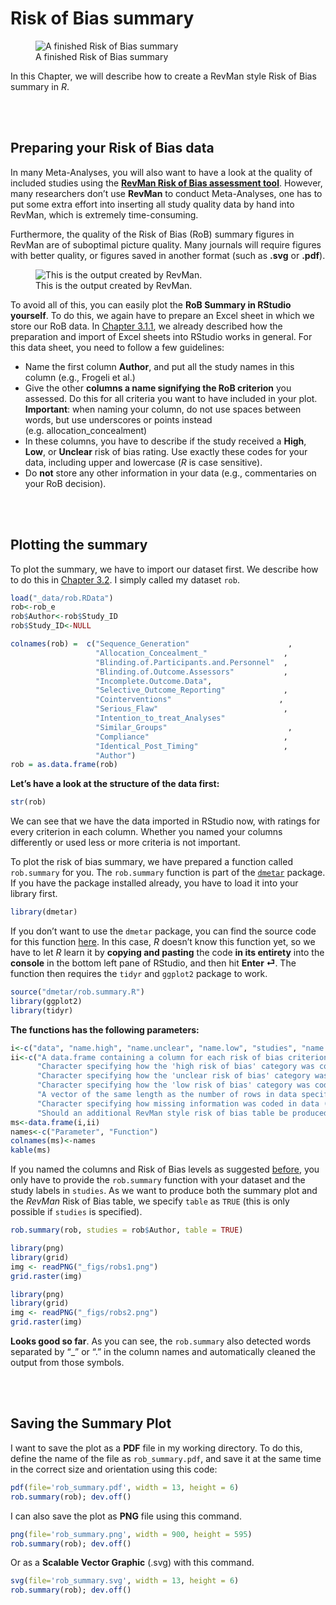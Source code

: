 # Risk of Bias summary

![A finished Risk of Bias summary](_figs/robplot.png)

In this Chapter, we will describe how to create a RevMan style Risk of Bias summary in *R*.

<br></br>

## Preparing your Risk of Bias data {#robprep}

In many Meta-Analyses, you will also want to have a look at the quality of included studies using the [**RevMan Risk of Bias assessment tool**](https://handbook-5-1.cochrane.org/chapter_8/8_6_presentation_of_assessments_of_risk_of_bias.htm). However, many researchers don't use **RevMan** to conduct Meta-Analyses, one has to put some extra effort into inserting all study quality data by hand into RevMan, which is extremely time-consuming.

Furthermore, the quality of the Risk of Bias (RoB) summary figures in RevMan are of suboptimal picture quality. Many journals will require figures with better quality, or figures saved in another format (such as **.svg** or **.pdf**).

![This is the output created by RevMan.](_figs/robsummaryrevman.png)

To avoid all of this, you can easily plot the **RoB Summary in RStudio yourself**.
To do this, we again have to prepare an Excel sheet in which we store our RoB data. In [Chapter 3.1.1](#excel_preparation), we already described how the preparation and import of Excel sheets into RStudio works in general. For this data sheet, you need to follow a few guidelines:

* Name the first column **Author**, and put all the study names in this column (e.g., Frogeli et al.)
* Give the other **columns a name signifying the RoB criterion** you assessed. Do this for all criteria you want to have included in your plot. **Important**: when naming your column, do not use spaces between words, but use underscores or points instead (e.g. allocation_concealment)
* In these columns, you have to describe if the study received a **High**, **Low**, or **Unclear** risk of bias rating. Use exactly these codes for your data, including upper and lowercase (*R* is case sensitive).
* Do **not** store any other information in your data (e.g., commentaries on your RoB decision).

<br></br>


## Plotting the summary

To plot the summary, we have to import our dataset first. We describe how to do this in [Chapter 3.2](#import_excel). I simply called my dataset `rob`.

```r
load("_data/rob.RData")
rob<-rob_e
rob$Author<-rob$Study_ID
rob$Study_ID<-NULL

colnames(rob) =  c("Sequence_Generation"                      ,          
                   "Allocation_Concealment_"                 ,
                   "Blinding.of.Participants.and.Personnel"  ,
                   "Blinding.of.Outcome.Assessors"           ,
                   "Incomplete.Outcome.Data",
                   "Selective_Outcome_Reporting"             ,
                   "Cointerventions"                        ,
                   "Serious_Flaw"                            ,
                   "Intention_to_treat_Analyses"                                     ,
                   "Similar_Groups"                           ,
                   "Compliance"                              ,
                   "Identical_Post_Timing"                   ,
                   "Author") 
rob = as.data.frame(rob)

```

**Let's have a look at the structure of the data first:**

```r
str(rob)
```

We can see that we have the data imported in RStudio now, with ratings for every criterion in each column. Whether you named your columns differently or used less or more criteria is not important.

To plot the risk of bias summary, we have prepared a function called `rob.summary` for you. The `rob.summary` function is part of the [`dmetar`](#dmetar) package. If you have the package installed already, you have to load it into your library first.

```r
library(dmetar)
```

If you don't want to use the `dmetar` package, you can find the source code for this function [here](https://raw.githubusercontent.com/MathiasHarrer/dmetar/master/R/rob.summary.R). In this case, *R* doesn't know this function yet, so we have to let *R* learn it by **copying and pasting** the code **in its entirety** into the **console** in the bottom left pane of RStudio, and then hit **Enter ⏎**. The function then requires the `tidyr` and `ggplot2` package to work.


```r
source("dmetar/rob.summary.R")
library(ggplot2)
library(tidyr)
```

**The functions has the following parameters:**

```r
i<-c("data", "name.high", "name.unclear", "name.low", "studies", "name.missing", "table")
ii<-c("A data.frame containing a column for each risk of bias criterion, where rows represent each individual studies. The risk of bias assessment for each criterion for each study must be coded as a character string. Up to four codes can be used, referring to low risk of bias, unclear risk of bias, high risk of bias, or missing information. The string used to specify the categories must be specified in name.high, name.unclear, name.low and/or name.missing, unless defaults for those parameters are used.",
      "Character specifying how the 'high risk of bias' category was coded in data (e.g., name.high = 'high'). Default is 'High'.",
      "Character specifying how the 'unclear risk of bias' category was coded in data (e.g., name.unclear = 'unclear'). Default is 'Unclear'.",
      "Character specifying how the 'low risk of bias' category was coded in data (e.g., name.low = 'low'). Default is 'Low'.",
      "A vector of the same length as the number of rows in data specifying the study labels for the risk of bias ratings. Only has to be specified when table = TRUE.",
      "Character specifying how missing information was coded in data (e.g., name.missing = 'missing'). Default is 'Missing'. All ratings, including missing information, must be coded as strings, so using NA in data to signify missing information is not valid.",
      "Should an additional RevMan style risk of bias table be produced? If set to TRUE, studies must be specified. FALSE by default.")
ms<-data.frame(i,ii)
names<-c("Parameter", "Function")
colnames(ms)<-names
kable(ms) 
```

If you named the columns and Risk of Bias levels as suggested [before](#robprep), you only have to provide the `rob.summary` function with your dataset and the study labels in `studies`. As we want to produce both the summary plot and the *RevMan* Risk of Bias table, we specify `table` as `TRUE` (this is only possible if `studies` is specified). 

```r
rob.summary(rob, studies = rob$Author, table = TRUE)
```

```r
library(png)
library(grid)
img <- readPNG("_figs/robs1.png")
grid.raster(img)
```

```r
library(png)
library(grid)
img <- readPNG("_figs/robs2.png")
grid.raster(img)
```

**Looks good so far**. As you can see, the `rob.summary` also detected words separated by "_" or "." in the column names and automatically cleaned the output from those symbols.

<br></br>

## Saving the Summary Plot {#saving}

I want to save the plot as a **PDF** file in my working directory. To do this, define the name of the file as `rob_summary.pdf`, and save it at the same time in the correct size and orientation using this code:

```r
pdf(file='rob_summary.pdf', width = 13, height = 6) 
rob.summary(rob); dev.off() 
```

I can also save the plot as **PNG** file using this command.

```r
png(file='rob_summary.png', width = 900, height = 595) 
rob.summary(rob); dev.off() 
```

Or as a **Scalable Vector Graphic** (.svg) with this command.

```r
svg(file='rob_summary.svg', width = 13, height = 6) 
rob.summary(rob); dev.off() 
```


<br></br>
